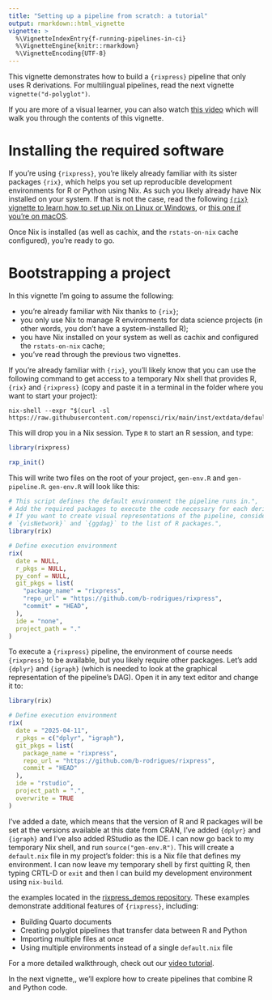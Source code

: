 ```yaml
---
title: "Setting up a pipeline from scratch: a tutorial"
output: rmarkdown::html_vignette
vignette: >
  %\VignetteIndexEntry{f-running-pipelines-in-ci}
  %\VignetteEngine{knitr::rmarkdown}
  %\VignetteEncoding{UTF-8}
---
```


This vignette demonstrates how to build a `{rixpress}` pipeline that only uses R
derivations. For multilingual pipelines, read the next vignette
`vignette("d-polyglot")`.

If you are more of a visual learner, you can also watch [this video](404) which
will walk you through the contents of this vignette.

# Installing the required software

If you're using `{rixpress}`, you're likely already familiar with its sister
packages `{rix}`, which helps you set up reproducible development environments
for R or Python using Nix. As such you likely already have Nix installed on your
system. If that is not the case, read the following [`{rix}` vignette to learn
how to set up Nix on Linux or
Windows](https://docs.ropensci.org/rix/articles/b1-setting-up-and-using-rix-on-linux-and-windows.html),
or [this one if you're on macOS](https://docs.ropensci.org/rix/articles/b2-setting-up-and-using-rix-on-macos.html).

Once Nix is installed (as well as cachix, and the `rstats-on-nix` cache
configured), you're ready to go.

# Bootstrapping a project

In this vignette I'm going to assume the following:

- you're already familiar with Nix thanks to `{rix}`;
- you only use Nix to manage R environments for data science projects (in other
  words, you don't have a system-installed R);
- you have Nix installed on your system as well as cachix and configured the
  `rstats-on-nix` cache;
- you've read through the previous two vignettes.

If you're already familiar with `{rix}`, you'll likely know that you can use the
following command to get access to a temporary Nix shell that provides R,
`{rix}` and `{rixpress}` (copy and paste it in a terminal in the folder where
you want to start your project):

```
nix-shell --expr "$(curl -sl https://raw.githubusercontent.com/ropensci/rix/main/inst/extdata/default.nix)"
```

This will drop you in a Nix session. Type `R` to start an R session, and type:

```r
library(rixpress)

rxp_init()
```

This will write two files on the root of your project, `gen-env.R` and
`gen-pipeline.R`. `gen-env.R` will look like this:

```r
# This script defines the default environment the pipeline runs in.",
# Add the required packages to execute the code necessary for each derivation.",
# If you want to create visual representations of the pipeline, consider adding",
# `{visNetwork}` and `{ggdag}` to the list of R packages.",
library(rix)

# Define execution environment
rix(
  date = NULL,
  r_pkgs = NULL,
  py_conf = NULL,
  git_pkgs = list(
    "package_name" = "rixpress",
    "repo_url" = "https://github.com/b-rodrigues/rixpress",
    "commit" = "HEAD",
  ),
  ide = "none",
  project_path = "."
)
```

To execute a `{rixpress}` pipeline, the environment of course needs `{rixpress}`
to be available, but you likely require other packages. Let's add `{dplyr}` and
`{igraph}` (which is needed to look at the graphical representation of the
pipeline's DAG). Open it in any text editor and change it to:

```r
library(rix)

# Define execution environment
rix(
  date = "2025-04-11",
  r_pkgs = c("dplyr", "igraph"),
  git_pkgs = list(
    package_name = "rixpress",
    repo_url = "https://github.com/b-rodrigues/rixpress",
    commit = "HEAD"
  ),
  ide = "rstudio",
  project_path = ".",
  overwrite = TRUE
)
```

I've added a date, which means that the version of R and R packages will be set
at the versions available at this date from CRAN, I've added `{dplyr}` and
`{igraph}` and I've also added RStudio as the IDE. I can now go back to my
temporary Nix shell, and run `source("gen-env.R")`. This will create a
`default.nix` file in my project's folder: this is a Nix file that defines my
environment. I can now leave my temporary shell by first quitting R, then typing
CRTL-D or `exit` and then I can build my development environment using
`nix-build`.


the examples located in the [rixpress_demos
repository](https://github.com/b-rodrigues/rixpress_demos). These examples
demonstrate additional features of `{rixpress}`, including:

- Building Quarto documents
- Creating polyglot pipelines that transfer data between R and Python
- Importing multiple files at once
- Using multiple environments instead of a single `default.nix` file

For a more detailed walkthrough, check out our [video tutorial](video link to
follow).

In the next vignette,, we'll explore how to create
pipelines that combine R and Python code.
